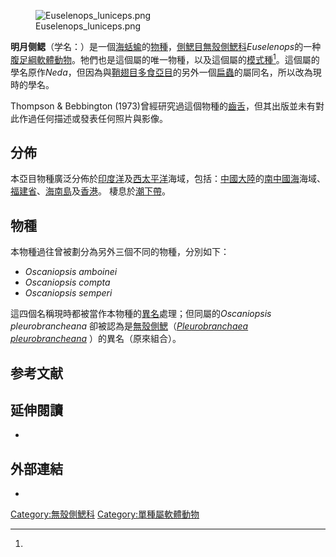 {{Speciesbox
 | image = B157928-1.jpg
 | image_caption = A mating pair of ''Euselenops luniceps'', Bontoh, Sangyeang, Indonesia.
 | taxon = Euselenops luniceps
 | authority = ([[Georges_Cuvier|Cuvier]], 1817)<ref>Cuvier G. (1817). ''Le Règne Animal''. volume 2 (Gasteropodes): [https://archive.org/stream/lergneanimaldi02cuviuoft#page/396/mode/2up page 396]; volume 4 (Plates): [https://archive.org/stream/flergneanimald04cuvi#page/n226/mode/1up plate 11], figure 2.</ref>
 | synonyms_ref = {{r|WoRMS_535693}}
 | synonyms =
* ''Neda'' {{small|H. Adams & A. Adams, 1854}}{{r|Adams 1854}}
* ''Oscaniopsis amboinei'' <small>Vayssière, 1898</small>
* ''Oscaniopsis compta'' <small>Bergh, 1897</small>
* ''Oscaniopsis semperi'' <small>Bergh, 1897</small>
* ''Pleurobranchus luniceps'' <small>Cuvier, 1817</small>（原來組合）
}}
[[File:Euselenops_luniceps.png|thumb]]

'''明月侧鳃'''（学名：''{{lang|la|Euselenops luniceps}}''）是一個[[海蛞蝓|海蛞蝓]]的[[種_(生物)|物種]]，[[側鰓目|側鰓目]][[無殼側鰓科|無殼側鰓科]]''Euselenops''的一种[[腹足綱|腹足綱]][[軟體動物|軟體動物]]{{r|WoRMS_535693}}。牠們也是這個屬的唯一物種，以及這個屬的[[模式種|模式種]]<ref name="Pilsbry 1896"/>。這個屬的學名原作''Neda''，但因為與[[鞘翅目|鞘翅目]][[多食亞目|多食亞目]]的另外一個[[扁蟲|扁蟲]]的屬同名，所以改為現時的學名{{r|Adams 1854}}。

Thompson & Bebbington (1973)曾經研究過這個物種的[[齒舌|齒舌]]，但其出版並未有對此作過任何描述或發表任何照片與影像{{r|Thompson & Bebbington 1973}}。

==分佈==
本亞目物種廣泛分佈於[[印度洋|印度洋]]及[[西太平洋|西太平洋]]海域{{r|Rudman 1999}}，包括：[[中國大陸|中國大陸]]{{r|shell_5962|shelldoc_420090223023 |shelldoc_420090223032 |shelldoc_420090224012
|shelldoc_420090224014}}的[[南中國海|南中國海]]海域{{r |shelldoc_420090223023}}、
[[福建省|福建省]]{{r|shelldoc_420090223030}}、[[海南島|海南島]]{{r|shelldoc_420090223022 |shelldoc_420090220137_02}}及[[香港|香港]]{{r|shell_5962|shelldoc_420090224006 |shelldoc_420090224014}}。
棲息於[[潮下帶|潮下帶]]{{r|shell_5962}}。

==物種==
本物種過往曾被劃分為另外三個不同的物種，分別如下：
* ''Oscaniopsis amboinei'' {{small|Vayssière, 1898}}
* ''Oscaniopsis compta'' {{small|Bergh, 1897}}
* ''Oscaniopsis semperi'' {{small|Bergh, 1897}}
這四個名稱現時都被當作本物種的[[異名|異名]]處理；但同屬的''Oscaniopsis pleurobrancheana'' {{small|Bergh, 1907}} 卻被認為是[[無殼側鰓|無殼側鰓]]（''[[Pleurobranchaea_pleurobrancheana|Pleurobranchaea pleurobrancheana]]'' {{small|(Bergh, 1907)}}）的異名（原來組合）。

==参考文献==
{{reflist |refs=
<ref name="Adams 1854">Adams (1854). ''Gen. Rec. Moll.'' '''2''': 40.</ref>
<ref name="Pilsbry 1896">Pilsbry H. A. (1896). In: Tryon G. W. & Pilsbry H. A. ''[[Manual_of_Conchology|Manual of Conchology]]'' '''16''': [https://archive.org/stream/manualconch16tryorich#page/190/mode/2up 191], [https://archive.org/stream/manualconch16tryorich#page/228/mode/2up 228]. [https://archive.org/stream/manualconch16tryorich#page/n386/mode/1up Plate 54], figure 95-97.</ref>
<ref name="Rudman 1999">{{cite book |last1=Rudman |first1=W.B. |date=1999-12-01 |chapter-url=http://www.seaslugforum.net/factsheet/euseluni |chapter=''Euselenops luniceps'' (Cuvier, 1817) |title=Sea Slug Forum |publisher=[[Australian_Museum|Australian Museum]] |location=[[悉尼|Sydney]] [[澳大利亞|Aust.]])  |language=en |access-date=2018-03-19 |archive-date=2016-03-04 |archive-url=https://web.archive.org/web/20160304112109/http://www.seaslugforum.net/factsheet/euseluni |dead-url=no }}</ref>
<ref name="shell_5962">{{cite web |url=http://shell.sinica.edu.tw/chinese/shellbase_detail.php?science_no=5962 |title=国际贝库：明月侧鳃 |publisher=[[台湾贝类资料库|台湾贝类资料库]] |access-date=2018-03-20 |language=zh-hant |archive-date=2018-03-20 |archive-url=https://web.archive.org/web/20180320105421/http://shell.sinica.edu.tw/chinese/shellbase_detail.php?science_no=5962 |dead-url=no }}</ref>
<ref name="shelldoc_420090223022">{{shelldoc_420090223022}}</ref>
<ref name="shelldoc_420090223023">{{shelldoc_420090223023}}}</ref>
<ref name="shelldoc_420090223030">{{shelldoc_420090223030}}</ref>
<ref name="shelldoc_420090223032">{{shelldoc_420090223032}}</ref>
<ref name="shelldoc_420090220137_02">{{shelldoc_420090223037_02}}</ref>
<ref name="shelldoc_420090224006">{{shelldoc_420090224006}}</ref>
<ref name="shelldoc_420090224012">{{shelldoc_4200902240}}</ref>
<ref name="shelldoc_420090224014">{{shelldoc_420090224014}}</ref>
<ref name="Thompson & Bebbington 1973">{{cite journal
 |url=https://archive.org/stream/malacologia141973inst#page/146/mode/2up 
 |last1=Thompson  |first1=T. E.
 |last2=Bebbington|first2=A.
 |year=1973
 |title=Scanning electron microscope studies of gastropod radulae
 |journal=''[[Malacologia|Malacologia]]''
 |volume=14 |pages=147-165 |language=en }}</ref>
<ref name="WoRMS_535693">{{WoRMS |id=535693 |db=MolluscaBase |title=''Euselenops luniceps'' (Cuvier, 1816) |last=Bouchet |first=P. |year=2015 }}</ref>
}}

==延伸閱讀==
* {{cite book
 |last         = Cuvier
 |first        = G.
 |authorlink   = 喬治·居維葉
 |year         = 1817
 |chapter-url  = https://www.biodiversitylibrary.org/item/18038#page/418/mode/1up
 |chapter      = Les Pleurobranches (Pleurobranchus. Cuv.)
 |url          = https://www.biodiversitylibrary.org/item/18030
 |title        = Le règne animal distribué d'après son organisation, pour servir de base à l'histoire naturelle des animaux et d'introduction à l'anatomie comparée
 |trans-title  = 動物王國根據其組織分佈，作為動物自然歷史的基礎，並介紹比較解剖學
 |volume       = Volume 2:
 |page         = 396; tectibranches: pleurobranches
 |publisher    = Deterville
 |location     = [[巴黎|Paris]]
 |language     = fr
 |access-date  = 2018-03-19
 |archive-date = 2020-10-19
 |archive-url  = https://web.archive.org/web/20201019085313/https://www.biodiversitylibrary.org/item/18030
 |dead-url     = no
}}

==外部連結==
* {{eol|4948269|Euselenops luniceps Cuvier 1817}}
{{Taxonbar|from=Q5414258}}
[[Category:無殼側鰓科|Category:無殼側鰓科]]
[[Category:單種屬軟體動物|Category:單種屬軟體動物]]